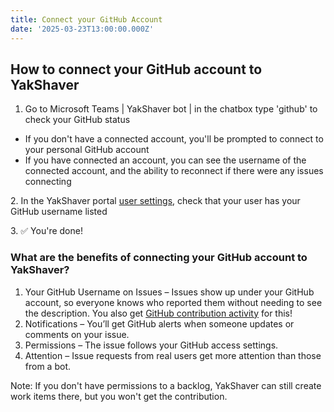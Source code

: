 ```yaml
---
title: Connect your GitHub Account
date: '2025-03-23T13:00:00.000Z'
---
```


## How to connect your GitHub account to YakShaver

1. Go to Microsoft Teams | YakShaver bot | in the chatbox type 'github' to check your GitHub status

* If you don't have a connected account, you'll be prompted to connect to your personal GitHub account
* If you have connected an account, you can see the username of the connected account, and the ability to reconnect if there were any issues connecting

2\. In the YakShaver portal [user settings](https://portal.yakshaver.ai/settings/users), check that your user has your GitHub username listed

3\. ✅ You're done!

### What are the benefits of connecting your GitHub account to YakShaver?

1. Your GitHub Username on Issues – Issues show up under your GitHub account, so everyone knows who reported them without needing to see the description. You also get [GitHub contribution activity](https://docs.github.com/en/account-and-profile/setting-up-and-managing-your-github-profile/managing-contribution-settings-on-your-profile/viewing-contributions-on-your-profile#what-counts-as-a-contribution) for this!
2. Notifications – You’ll get GitHub alerts when someone updates or comments on your issue.
3. Permissions – The issue follows your GitHub access settings.
4. Attention – Issue requests from real users get more attention than those from a bot.

Note: If you don't have permissions to a backlog, YakShaver can still create work items there, but you won't get the contribution.
